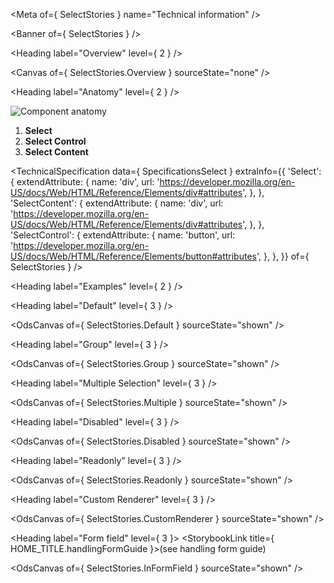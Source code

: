 
<Meta of={ SelectStories } name="Technical information" />

<Banner of={ SelectStories } />

<Heading label="Overview" level={ 2 } />

<Canvas of={ SelectStories.Overview } sourceState="none" />

<Heading label="Anatomy" level={ 2 } />

![Component anatomy](./base-assets/components/select/anatomy-tech.png "Component anatomy")

1. **Select**
2. **Select Control**
3. **Select Content**

<TechnicalSpecification
  data={ SpecificationsSelect }
  extraInfo={{
    'Select': {
      extendAttribute: {
        name: 'div',
        url: 'https://developer.mozilla.org/en-US/docs/Web/HTML/Reference/Elements/div#attributes',
      },
    },
    'SelectContent': {
      extendAttribute: {
        name: 'div',
        url: 'https://developer.mozilla.org/en-US/docs/Web/HTML/Reference/Elements/div#attributes',
      },
    },
    'SelectControl': {
      extendAttribute: {
        name: 'button',
        url: 'https://developer.mozilla.org/en-US/docs/Web/HTML/Reference/Elements/button#attributes',
      },
    },
  }}
  of={ SelectStories } />

<Heading label="Examples" level={ 2 } />

<Heading label="Default" level={ 3 } />

<OdsCanvas of={ SelectStories.Default } sourceState="shown" />

<Heading label="Group" level={ 3 } />

<OdsCanvas of={ SelectStories.Group } sourceState="shown" />

<Heading label="Multiple Selection" level={ 3 } />

<OdsCanvas of={ SelectStories.Multiple } sourceState="shown" />

<Heading label="Disabled" level={ 3 } />

<OdsCanvas of={ SelectStories.Disabled } sourceState="shown" />

<Heading label="Readonly" level={ 3 } />

<OdsCanvas of={ SelectStories.Readonly } sourceState="shown" />

<Heading label="Custom Renderer" level={ 3 } />

<OdsCanvas of={ SelectStories.CustomRenderer } sourceState="shown" />

<Heading label="Form field" level={ 3 }>
  <StorybookLink title={ HOME_TITLE.handlingFormGuide }>(see handling form guide)</StorybookLink>
</Heading>

<OdsCanvas of={ SelectStories.InFormField } sourceState="shown" />
